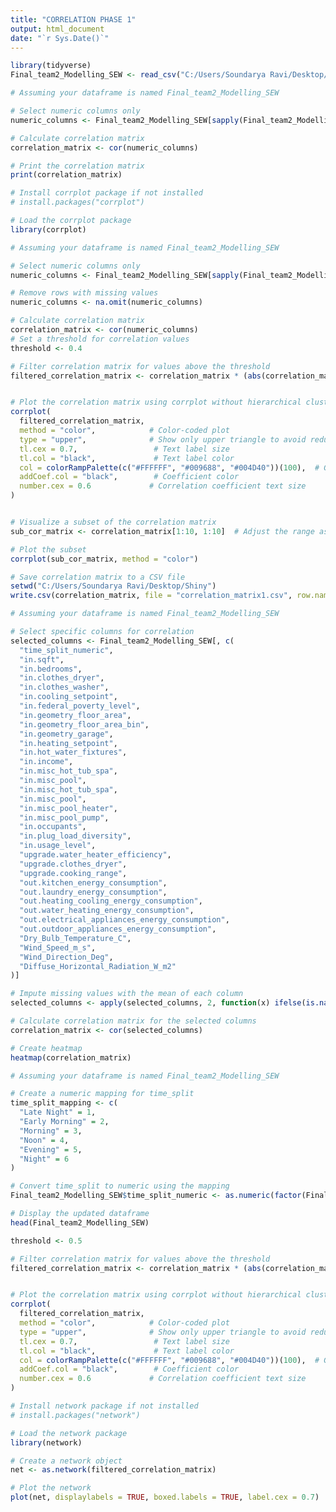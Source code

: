 ---
title: "CORRELATION PHASE 1"
output: html_document
date: "`r Sys.Date()`"
---

```{r}
library(tidyverse)
Final_team2_Modelling_SEW <- read_csv("C:/Users/Soundarya Ravi/Desktop/Shiny/Team2_Final_SEW_Ordinal_Modelling1.csv")

```

```{r}
# Assuming your dataframe is named Final_team2_Modelling_SEW

# Select numeric columns only
numeric_columns <- Final_team2_Modelling_SEW[sapply(Final_team2_Modelling_SEW, is.numeric)]

# Calculate correlation matrix
correlation_matrix <- cor(numeric_columns)

# Print the correlation matrix
print(correlation_matrix)

```



```{r}
# Install corrplot package if not installed
# install.packages("corrplot")

# Load the corrplot package
library(corrplot)

# Assuming your dataframe is named Final_team2_Modelling_SEW

# Select numeric columns only
numeric_columns <- Final_team2_Modelling_SEW[sapply(Final_team2_Modelling_SEW, is.numeric)]

# Remove rows with missing values
numeric_columns <- na.omit(numeric_columns)

# Calculate correlation matrix
correlation_matrix <- cor(numeric_columns)
# Set a threshold for correlation values
threshold <- 0.4

# Filter correlation matrix for values above the threshold
filtered_correlation_matrix <- correlation_matrix * (abs(correlation_matrix) > threshold)


# Plot the correlation matrix using corrplot without hierarchical clustering
corrplot(
  filtered_correlation_matrix,
  method = "color",            # Color-coded plot
  type = "upper",              # Show only upper triangle to avoid redundancy
  tl.cex = 0.7,                 # Text label size
  tl.col = "black",             # Text label color
  col = colorRampPalette(c("#FFFFFF", "#009688", "#004D40"))(100),  # Green color palette
  addCoef.col = "black",        # Coefficient color
  number.cex = 0.6             # Correlation coefficient text size
)



```
```{r}
# Visualize a subset of the correlation matrix
sub_cor_matrix <- correlation_matrix[1:10, 1:10]  # Adjust the range as needed

# Plot the subset
corrplot(sub_cor_matrix, method = "color")

```

```{r}
# Save correlation matrix to a CSV file
setwd("C:/Users/Soundarya Ravi/Desktop/Shiny")
write.csv(correlation_matrix, file = "correlation_matrix1.csv", row.names=FALSE)

```

```{r}

# Assuming your dataframe is named Final_team2_Modelling_SEW

# Select specific columns for correlation
selected_columns <- Final_team2_Modelling_SEW[, c(
  "time_split_numeric",
  "in.sqft",
  "in.bedrooms",
  "in.clothes_dryer",
  "in.clothes_washer",
  "in.cooling_setpoint",
  "in.federal_poverty_level",
  "in.geometry_floor_area",
  "in.geometry_floor_area_bin",
  "in.geometry_garage",
  "in.heating_setpoint",
  "in.hot_water_fixtures",
  "in.income",
  "in.misc_hot_tub_spa",
  "in.misc_pool",
  "in.misc_hot_tub_spa",
  "in.misc_pool",
  "in.misc_pool_heater",
  "in.misc_pool_pump",
  "in.occupants",
  "in.plug_load_diversity",
  "in.usage_level",
  "upgrade.water_heater_efficiency",
  "upgrade.clothes_dryer",
  "upgrade.cooking_range",
  "out.kitchen_energy_consumption",
  "out.laundry_energy_consumption",
  "out.heating_cooling_energy_consumption",
  "out.water_heating_energy_consumption",
  "out.electrical_appliances_energy_consumption",
  "out.outdoor_appliances_energy_consumption",
  "Dry_Bulb_Temperature_C",
  "Wind_Speed_m_s",
  "Wind_Direction_Deg",
  "Diffuse_Horizontal_Radiation_W_m2"
)]

# Impute missing values with the mean of each column
selected_columns <- apply(selected_columns, 2, function(x) ifelse(is.na(x), mean(x, na.rm = TRUE), x))

# Calculate correlation matrix for the selected columns
correlation_matrix <- cor(selected_columns)

# Create heatmap
heatmap(correlation_matrix)


```
```{r}
# Assuming your dataframe is named Final_team2_Modelling_SEW

# Create a numeric mapping for time_split
time_split_mapping <- c(
  "Late Night" = 1,
  "Early Morning" = 2,
  "Morning" = 3,
  "Noon" = 4,
  "Evening" = 5,
  "Night" = 6
)

# Convert time_split to numeric using the mapping
Final_team2_Modelling_SEW$time_split_numeric <- as.numeric(factor(Final_team2_Modelling_SEW$time_split, levels = names(time_split_mapping), labels = time_split_mapping))

# Display the updated dataframe
head(Final_team2_Modelling_SEW)

```
```{r}
threshold <- 0.5

# Filter correlation matrix for values above the threshold
filtered_correlation_matrix <- correlation_matrix * (abs(correlation_matrix) > threshold)


# Plot the correlation matrix using corrplot without hierarchical clustering
corrplot(
  filtered_correlation_matrix,
  method = "color",            # Color-coded plot
  type = "upper",              # Show only upper triangle to avoid redundancy
  tl.cex = 0.7,                 # Text label size
  tl.col = "black",             # Text label color
  col = colorRampPalette(c("#FFFFFF", "#009688", "#004D40"))(100),  # Green color palette
  addCoef.col = "black",        # Coefficient color
  number.cex = 0.6             # Correlation coefficient text size
)
```

```{r}
# Install network package if not installed
# install.packages("network")

# Load the network package
library(network)

# Create a network object
net <- as.network(filtered_correlation_matrix)

# Plot the network
plot(net, displaylabels = TRUE, boxed.labels = TRUE, label.cex = 0.7)



```

